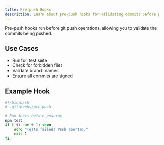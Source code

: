 ```yaml
---
title: Pre-push Hooks
description: Learn about pre-push hooks for validating commits before pushing
---
```

Pre-push hooks run before git push operations, allowing you to validate the commits being pushed.

## Use Cases

- Run full test suite
- Check for forbidden files
- Validate branch names
- Ensure all commits are signed

## Example Hook

```bash
#!/bin/bash
# .git/hooks/pre-push

# Run tests before pushing
npm test
if [ $? -ne 0 ]; then
    echo "Tests failed! Push aborted."
    exit 1
fi
```
